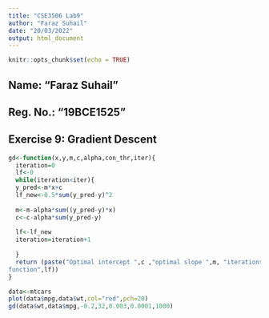---
title: "CSE3506 Lab9"
author: "Faraz Suhail"
date: "20/03/2022"
output: html_document
---

```{r setup, include=FALSE}
knitr::opts_chunk$set(echo = TRUE)
```

## Name: "Faraz Suhail"
## Reg. No.: "19BCE1525"
## Exercise 9: Gradient Descent 

```{r}
gd<-function(x,y,m,c,alpha,con_thr,iter){
  iteration=0
  lf<-0
  while(iteration<iter){
  y_pred<-m*x+c
  lf_new<-0.5*sum(y_pred-y)^2
 
  m<-m-alpha*sum((y_pred-y)*x)
  c<-c-alpha*sum(y_pred-y)
 
  lf<-lf_new
  iteration=iteration+1
 
  }
  return (paste("Optimal intercept ",c ,"optimal slope ",m, "iterations:",iteration,"loss
function",lf))
}

data<-mtcars
plot(data$mpg,data$wt,col="red",pch=20)
gd(data$wt,data$mpg,-0.2,32,0.003,0.0001,1000)
```